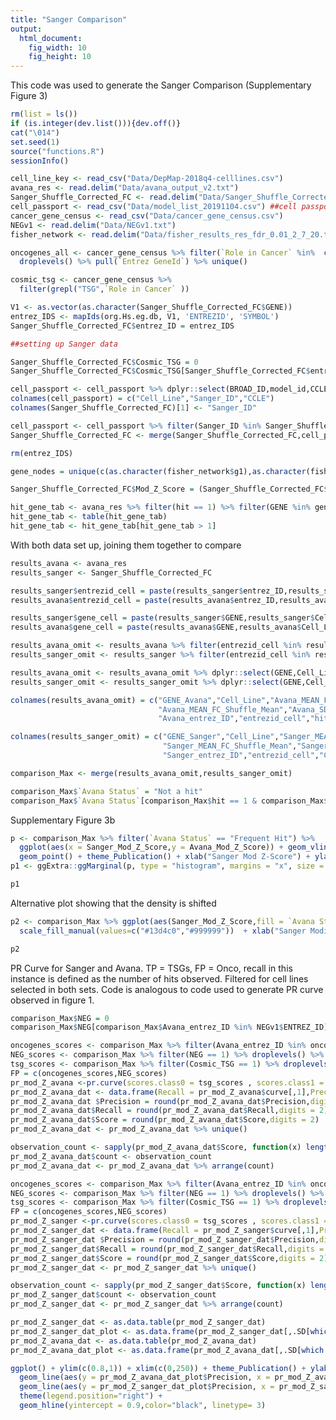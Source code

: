 ```yaml
---
title: "Sanger Comparison"
output: 
  html_document:
    fig_width: 10
    fig_height: 10
---
```


This code was used to generate the Sanger Comparison (Supplementary Figure 3)
```r
rm(list = ls())
if (is.integer(dev.list())){dev.off()}
cat("\014")
set.seed(1)
source("functions.R")
sessionInfo()

```

```r
cell_line_key <- read_csv("Data/DepMap-2018q4-celllines.csv")
avana_res <- read.delim("Data/avana_output_v2.txt")
Sanger_Shuffle_Corrected_FC <- read.delim("Data/Sanger_Shuffle_Corrected_FC.txt")
cell_passport <- read_csv("Data/model_list_20191104.csv") ##cell passport for sanger data
cancer_gene_census <- read_csv("Data/cancer_gene_census.csv")
NEGv1 <- read.delim("Data/NEGv1.txt")
fisher_network <- read.delim("Data/fisher_results_res_fdr_0.01_2_7_20.txt")


```

```r
oncogenes_all <- cancer_gene_census %>% filter(`Role in Cancer` %in%  c("oncogene, fusion","oncogene")) %>%
  droplevels() %>% pull(`Entrez GeneId`) %>% unique()

cosmic_tsg <- cancer_gene_census %>% 
  filter(grepl("TSG",`Role in Cancer` ))

V1 <- as.vector(as.character(Sanger_Shuffle_Corrected_FC$GENE))
entrez_IDS <- mapIds(org.Hs.eg.db, V1, 'ENTREZID', 'SYMBOL')
Sanger_Shuffle_Corrected_FC$entrez_ID = entrez_IDS

##setting up Sanger data

Sanger_Shuffle_Corrected_FC$Cosmic_TSG = 0
Sanger_Shuffle_Corrected_FC$Cosmic_TSG[Sanger_Shuffle_Corrected_FC$entrez_ID %in% cosmic_tsg$`Entrez GeneId`] = 1

cell_passport <- cell_passport %>% dplyr::select(BROAD_ID,model_id,CCLE_ID)
colnames(cell_passport) = c("Cell_Line","Sanger_ID","CCLE")
colnames(Sanger_Shuffle_Corrected_FC)[1] <- "Sanger_ID"

cell_passport <- cell_passport %>% filter(Sanger_ID %in% Sanger_Shuffle_Corrected_FC$Sanger_ID) %>% filter(!is.na(Cell_Line))
Sanger_Shuffle_Corrected_FC <- merge(Sanger_Shuffle_Corrected_FC,cell_passport)

rm(entrez_IDS)

gene_nodes = unique(c(as.character(fisher_network$g1),as.character(fisher_network$g2)))

Sanger_Shuffle_Corrected_FC$Mod_Z_Score = (Sanger_Shuffle_Corrected_FC$MEAN_FC - Sanger_Shuffle_Corrected_FC$MEAN_FC_Shuffle_Mean)/Sanger_Shuffle_Corrected_FC$SD_Shuffle_Mean

hit_gene_tab <- avana_res %>% filter(hit == 1) %>% filter(GENE %in% gene_nodes) %>% droplevels() %>% pull(GENE)
hit_gene_tab <- table(hit_gene_tab)
hit_gene_tab <- hit_gene_tab[hit_gene_tab > 1]
```

With both data set up, joining them together to compare
```r
results_avana <- avana_res
results_sanger <- Sanger_Shuffle_Corrected_FC

results_sanger$entrezid_cell = paste(results_sanger$entrez_ID,results_sanger$Cell_Line,sep = "_")
results_avana$entrezid_cell = paste(results_avana$entrez_ID,results_avana$Cell_Line,sep = "_")

results_sanger$gene_cell = paste(results_sanger$GENE,results_sanger$Cell_Line,sep = "_")
results_avana$gene_cell = paste(results_avana$GENE,results_avana$Cell_Line,sep = "_")

results_avana_omit <- results_avana %>% filter(entrezid_cell %in% results_sanger$entrezid_cell) %>% filter(!is.na(entrez_ID))
results_sanger_omit <- results_sanger %>% filter(entrezid_cell %in% results_avana$entrezid_cell) %>% filter(!is.na(entrez_ID))

results_avana_omit <- results_avana_omit %>% dplyr::select(GENE,Cell_Line,MEAN_FC,percentage,Mod_Z_Score,MEAN_FC_Shuffle_Mean,SD_Shuffle_Mean,entrez_ID,entrezid_cell,hit)
results_sanger_omit <- results_sanger_omit %>% dplyr::select(GENE,Cell_Line,MEAN_FC,percentage,Mod_Z_Score,MEAN_FC_Shuffle_Mean,SD_Shuffle_Mean,entrez_ID,entrezid_cell,Cosmic_TSG)

colnames(results_avana_omit) = c("GENE_Avana","Cell_Line","Avana_MEAN_FC","Avana_percentage","Avana_Mod_Z_Score",
                                 "Avana_MEAN_FC_Shuffle_Mean","Avana_SD_Shuffle_Mean",
                                 "Avana_entrez_ID","entrezid_cell","hit")

colnames(results_sanger_omit) = c("GENE_Sanger","Cell_Line","Sanger_MEAN_FC","Sanger_percentage","Sanger_Mod_Z_Score",
                                  "Sanger_MEAN_FC_Shuffle_Mean","Sanger_SD_Shuffle_Mean",
                                  "Sanger_entrez_ID","entrezid_cell","Cosmic_TSG")

comparison_Max <- merge(results_avana_omit,results_sanger_omit)

comparison_Max$`Avana Status` = "Not a hit"
comparison_Max$`Avana Status`[comparison_Max$hit == 1 & comparison_Max$GENE_Avana %in% names(hit_gene_tab)] = "Frequent Hit"

```

Supplementary Figure 3b
```r
p <- comparison_Max %>% filter(`Avana Status` == "Frequent Hit") %>%
  ggplot(aes(x = Sanger_Mod_Z_Score,y = Avana_Mod_Z_Score)) + geom_vline(xintercept = 0, color = "red") + ylim(0,max(comparison_Max$Avana_Mod_Z_Score)) +
  geom_point() + theme_Publication() + xlab("Sanger Mod Z-Score") + ylab("Avana Mod Z-Score") + ggtitle("Avana Frequent Hits in Sanger") + geom_abline() 
p1 <- ggExtra::ggMarginal(p, type = "histogram", margins = "x", size = 4)

p1

```

Alternative plot showing that the density is shifted
```r
p2 <- comparison_Max %>% ggplot(aes(Sanger_Mod_Z_Score,fill = `Avana Status`)) + geom_density(alpha = 0.5) + theme_Publication() +
  scale_fill_manual(values=c("#13d4c0","#999999"))  + xlab("Sanger Modified Z-Score") + ylab("Density") + ggtitle("Avana Frequent Hits in Sanger")

p2

```

PR Curve for Sanger and Avana. TP = TSGs, FP = Onco, recall in this instance is defined as the number of hits observed.
Filtered for cell lines selected in both sets. Code is analogous to code used to generate PR curve observed in figure 1.
```r
comparison_Max$NEG = 0
comparison_Max$NEG[comparison_Max$Avana_entrez_ID %in% NEGv1$ENTREZ_ID] = 1

oncogenes_scores <- comparison_Max %>% filter(Avana_entrez_ID %in% oncogenes_all) %>% droplevels() %>% pull(Avana_Mod_Z_Score)
NEG_scores <- comparison_Max %>% filter(NEG == 1) %>% droplevels() %>% pull(Avana_Mod_Z_Score)
tsg_scores <- comparison_Max %>% filter(Cosmic_TSG == 1) %>% droplevels() %>% pull(Avana_Mod_Z_Score)
FP = c(oncogenes_scores,NEG_scores)
pr_mod_Z_avana <-pr.curve(scores.class0 = tsg_scores , scores.class1 = FP, curve = TRUE)
pr_mod_Z_avana_dat <- data.frame(Recall = pr_mod_Z_avana$curve[,1],Precision = pr_mod_Z_avana$curve[,2],Score = pr_mod_Z_avana$curve[,3])
pr_mod_Z_avana_dat $Precision = round(pr_mod_Z_avana_dat$Precision,digits = 2)
pr_mod_Z_avana_dat$Recall = round(pr_mod_Z_avana_dat$Recall,digits = 2)
pr_mod_Z_avana_dat$Score = round(pr_mod_Z_avana_dat$Score,digits = 2)
pr_mod_Z_avana_dat <- pr_mod_Z_avana_dat %>% unique()

observation_count <- sapply(pr_mod_Z_avana_dat$Score, function(x) length(tsg_scores[tsg_scores > x]))
pr_mod_Z_avana_dat$count <- observation_count
pr_mod_Z_avana_dat <- pr_mod_Z_avana_dat %>% arrange(count)

oncogenes_scores <- comparison_Max %>% filter(Avana_entrez_ID %in% oncogenes_all) %>% droplevels() %>% pull(Sanger_Mod_Z_Score)
NEG_scores <- comparison_Max %>% filter(NEG == 1) %>% droplevels() %>% pull(Sanger_Mod_Z_Score)
tsg_scores <- comparison_Max %>% filter(Cosmic_TSG == 1) %>% droplevels() %>% pull(Sanger_Mod_Z_Score)
FP = c(oncogenes_scores,NEG_scores)
pr_mod_Z_sanger <-pr.curve(scores.class0 = tsg_scores , scores.class1 = FP, curve = TRUE)
pr_mod_Z_sanger_dat <- data.frame(Recall = pr_mod_Z_sanger$curve[,1],Precision = pr_mod_Z_sanger$curve[,2],Score = pr_mod_Z_sanger$curve[,3])
pr_mod_Z_sanger_dat $Precision = round(pr_mod_Z_sanger_dat$Precision,digits = 2)
pr_mod_Z_sanger_dat$Recall = round(pr_mod_Z_sanger_dat$Recall,digits = 2)
pr_mod_Z_sanger_dat$Score = round(pr_mod_Z_sanger_dat$Score,digits = 2)
pr_mod_Z_sanger_dat <- pr_mod_Z_sanger_dat %>% unique()

observation_count <- sapply(pr_mod_Z_sanger_dat$Score, function(x) length(tsg_scores[tsg_scores > x]))
pr_mod_Z_sanger_dat$count <- observation_count
pr_mod_Z_sanger_dat <- pr_mod_Z_sanger_dat %>% arrange(count)

pr_mod_Z_sanger_dat <- as.data.table(pr_mod_Z_sanger_dat)
pr_mod_Z_sanger_dat_plot <- as.data.frame(pr_mod_Z_sanger_dat[,.SD[which.max(count)],by=Precision]) %>% fix_count()
pr_mod_Z_avana_dat <- as.data.table(pr_mod_Z_avana_dat)
pr_mod_Z_avana_dat_plot <- as.data.frame(pr_mod_Z_avana_dat[,.SD[which.max(count)],by=Precision]) %>% fix_count()

ggplot() + ylim(c(0.8,1)) + xlim(c(0,250)) + theme_Publication() + ylab("Precision") + xlab("Count") +
  geom_line(aes(y = pr_mod_Z_avana_dat_plot$Precision, x = pr_mod_Z_avana_dat_plot$count, color = "Avana"),alpha = 0.8,color="red") +
  geom_line(aes(y = pr_mod_Z_sanger_dat_plot$Precision, x = pr_mod_Z_sanger_dat_plot$count, color = "Sanger"),alpha = 0.8,color="black") +
  theme(legend.position="right") +
  geom_hline(yintercept = 0.9,color="black", linetype= 3)

```
